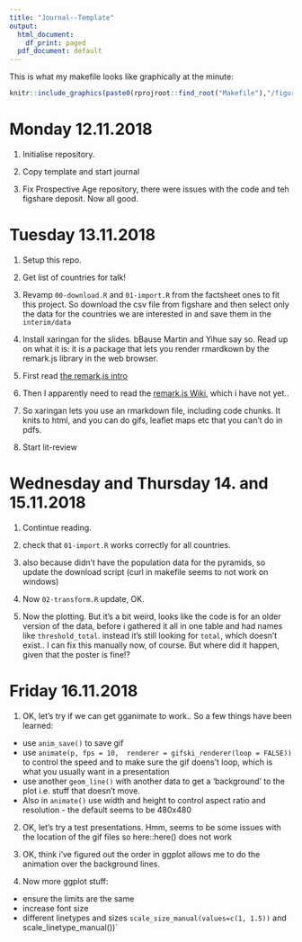 ```yaml
---
title: "Journal--Template"
output:
  html_document:
    df_print: paged
  pdf_document: default
---
```

 

This is what my makefile looks like graphically at the minute:

```r
knitr::include_graphics(paste0(rprojroot::find_root("Makefile"),"/figures/make.png"))
```

# Monday 12.11.2018

1. Initialise repository.

2. Copy template and start journal

3. Fix Prospective Age repository, there were issues with the code and teh figshare deposit. Now all good. 

# Tuesday 13.11.2018

1. Setup this repo. 

2. Get list of countries for talk!

3. Revamp `00-download.R` and `01-import.R` from the factsheet ones to fit this project. So download the csv file from figshare and then select only the data for the countries we are interested in and save them in the `interim/data`

4. Install xaringan for the slides. bBause Martin and Yihue say so. Read up on what it is: it is a package that lets you render rmardkown by the remark.js library in the web browser. 

5. First read [the remark.js intro](https://remarkjs.com/)

6. Then I apparently need to read the [remark.js Wiki](https://github.com/gnab/remark/wiki), which i have not yet..

7. So xaringan lets you use an rmarkdown file, including code chunks. It knits to html, and you can do gifs, leaflet maps etc that you can't do in pdfs.

8. Start lit-review 

# Wednesday and Thursday 14. and 15.11.2018

1. Contintue reading. 

2. check that `01-import.R` works correctly for all countries. 

3. also because didn't have the population data for the pyramids, so update the download script (curl in makefile seems to not work on windows)

4. Now `02-transform.R` update, OK.

5. Now the plotting. But it's a bit weird, looks like the code is for an older version of the data, before i gathered it all in one table and had names like `threshold_total`. instead it's still looking for `total`, which doesn't exist.. I can fix this manually now, of course. But where did it happen, given that the poster is fine!?

# Friday 16.11.2018

1. OK, let's try if we can get gganimate to work.. So a few things have been learned:

* use `anim_save()` to save gif
* use `animate(p, fps = 10,  renderer = gifski_renderer(loop = FALSE))` to control the speed and to make sure the gif doens't loop, which is what you usually want in a presentation
* use another `geom_line()` with another data to get a 'background' to the plot i.e. stuff that doesn't move. 
* Also in `animate()` use width and height to control aspect ratio and resolution - the default seems to be 480x480 

2. OK, let's try a test presentations. Hmm, seems to be some issues with the location of the gif files so here::here() does not work 

3. OK, think i've figured out the order in ggplot allows me to do the animation over the background lines. 

4. Now more ggplot stuff:

* ensure the limits are the same
* increase font size 
* different linetypes and sizes `scale_size_manual(values=c(1, 1.5))` and scale_linetype_manual())`



